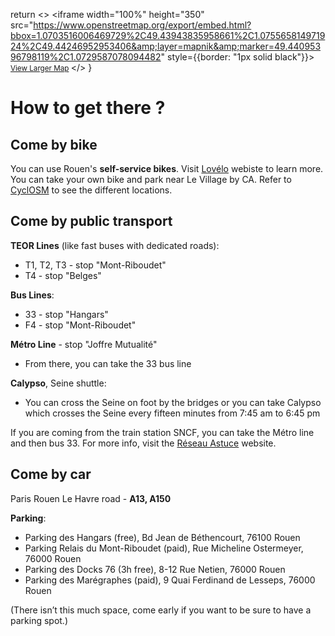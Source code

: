   return <>
    <iframe width="100%" height="350" src="https://www.openstreetmap.org/export/embed.html?bbox=1.0703516006469729%2C49.43943835958661%2C1.075565814971924%2C49.44246952953406&amp;layer=mapnik&amp;marker=49.44095396798119%2C1.0729587078094482" style={{border: "1px solid black"}}></iframe>
    <br/>
    <small>
      <a href="https://www.openstreetmap.org/?mlat=49.44095&amp;mlon=1.07296#map=18/49.44095/1.07296&amp;layers=N">View Larger Map</a>
    </small>
  </>
}


# How to get there ?

<Map />

## Come by bike

You can use Rouen's **self-service bikes**. Visit [Lovélo](https://lovelolibreservice.fr/) webiste to learn more.
You can take your own bike and park near Le Village by CA. Refer to [CyclOSM](https://www.cyclosm.org/#map=17/49.44106/1.07267/cyclosm) to see the different locations.

## Come by public transport


**TEOR Lines** (like fast buses with dedicated roads):

- T1, T2, T3 - stop "Mont-Riboudet"
- T4 - stop "Belges"

**Bus Lines**:

- 33 - stop "Hangars"
- F4 - stop "Mont-Riboudet"

**Métro Line** - stop "Joffre Mutualité"
- From there, you can take the 33 bus line

**Calypso**, Seine shuttle:
- You can cross the Seine on foot by the bridges or you can take Calypso which crosses the Seine every fifteen minutes from 7:45 am to 6:45 pm

If you are coming from the train station SNCF, you can take the Métro line and then bus 33.
For more info, visit the [Réseau Astuce](https://www.reseau-astuce.fr/) website.

## Come by car

Paris Rouen Le Havre road - **A13, A150**

**Parking**:
- Parking des Hangars (free), Bd Jean de Béthencourt, 76100 Rouen
- Parking Relais du Mont-Riboudet (paid), Rue Micheline Ostermeyer, 76000 Rouen
- Parking des Docks 76 (3h free), 8-12 Rue Netien, 76000 Rouen
- Parking des Marégraphes (paid), 9 Quai Ferdinand de Lesseps, 76000 Rouen

(There isn’t this much space, come early if you want to be sure to have a parking spot.)
